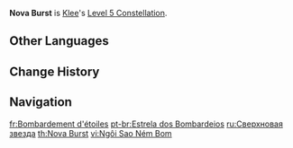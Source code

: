 {{Constellation Infobox
|image       = Constellation Nova Burst.png
|description = Increases the Level of [[Sparks 'n' Splash]] by 3.<br />Maximum upgrade level is 15.
|level       = 5
|character   = Klee
|utility1    = Talent Level Increase
|utility2    = Elemental Burst Level Increase
}}
'''Nova Burst''' is [[Klee]]'s [[Level 5 Constellation]].

==Other Languages==
{{Other Languages
|en      = Nova Burst
|zhs     = 轰击之星
|zhs_rm  = Hōngjī zhī Xīng
|zht     = 轟擊之星
|zht_rm  = Hōngjí zhī Xīng
|zh_tl   = Stellar Bombardment
|ja      = 轟撃の星
|ja_rm   = Todoroki Geki no Hoshi
|ja_tl   = Star's Roaring Attack
|ko      = 포격 천재
|ko_rm   = Pogyeok Cheonjae
|ko_tl   = Bombardment Genius
|es      = Estrella de los bombardeos
|es_tl   = Star of the Bombings
|fr      = Bombardement d'étoiles
|fr_tl   = Bombardment of Stars
|ru      = Сверхновая звезда
|ru_tl   = Supernova
|th      = Nova Burst
|vi      = Ngôi Sao Ném Bom
|vi_tl   = Bomb-Throwing Star
|de      = Explodierender Stern
|de_tl   = Exploding Star
|id      = Nova Burst
|pt      = Estrela dos Bombardeios
|pt_tl   = Star of the Bombings
|tr      = Yıldız Patlaması
|tr_tl   = 
|it      = Esplosione stellare
|it_tl   = Stellar Explosion
}}

==Change History==
{{Change History|1.0}}

==Navigation==
{{Talent Navbox|Klee}}

[[fr:Bombardement d'étoiles]]
[[pt-br:Estrela dos Bombardeios]]
[[ru:Сверхновая звезда]]
[[th:Nova Burst]]
[[vi:Ngôi Sao Ném Bom]]